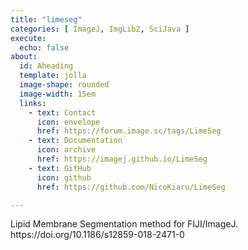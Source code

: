 ```yaml
---
title: "limeseg"
categories: [ ImageJ, ImgLib2, SciJava ]
execute:
  echo: false
about:
  id: Aheading
  template: jolla
  image-shape: rounded
  image-width: 15em
  links:
    - text: Contact
      icon: envelope
      href: https://forum.image.sc/tags/LimeSeg
    - text: Documentation
      icon: archive
      href: https://imagej.github.io/LimeSeg
    - text: GitHub
      icon: github
      href: https://github.com/NicoKiaru/LimeSeg

---
```


::: {.alignleft}

Lipid Membrane Segmentation method for FIJI/ImageJ. https://doi.org/10.1186/s12859-018-2471-0 

:::
